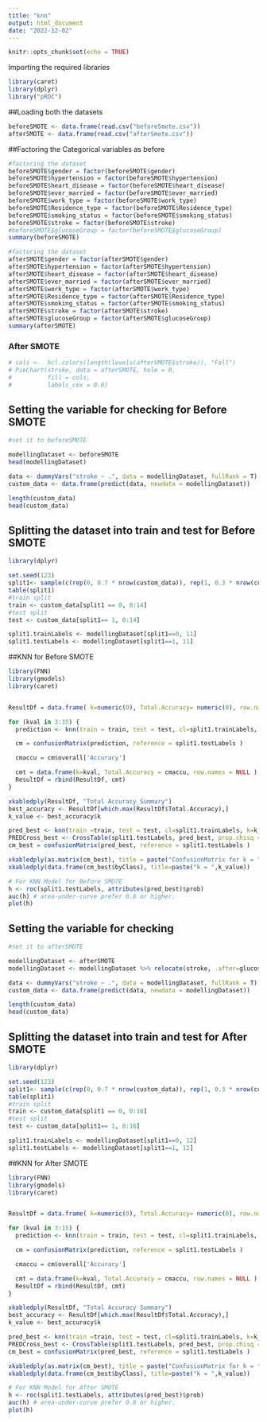 ```yaml
---
title: "knn"
output: html_document
date: "2022-12-02"
---
```


```r
knitr::opts_chunk$set(echo = TRUE)
```

Importing the required libraries
```r
library(caret)
library(dplyr)
library("pROC")
```


##Loading both the datasets 
```r
beforeSMOTE <- data.frame(read.csv("beforeSmote.csv"))
afterSMOTE <- data.frame(read.csv("afterSmote.csv"))

```

##Factoring the Categorical variables as before 
```r
#factoring the dataset
beforeSMOTE$gender = factor(beforeSMOTE$gender)
beforeSMOTE$hypertension = factor(beforeSMOTE$hypertension)
beforeSMOTE$heart_disease = factor(beforeSMOTE$heart_disease)
beforeSMOTE$ever_married = factor(beforeSMOTE$ever_married)
beforeSMOTE$work_type = factor(beforeSMOTE$work_type)
beforeSMOTE$Residence_type = factor(beforeSMOTE$Residence_type)
beforeSMOTE$smoking_status = factor(beforeSMOTE$smoking_status)
beforeSMOTE$stroke = factor(beforeSMOTE$stroke)
#beforeSMOTE$glucoseGroup = factor(beforeSMOTE$glucoseGroup)
summary(beforeSMOTE)

#factoring the dataset
afterSMOTE$gender = factor(afterSMOTE$gender)
afterSMOTE$hypertension = factor(afterSMOTE$hypertension)
afterSMOTE$heart_disease = factor(afterSMOTE$heart_disease)
afterSMOTE$ever_married = factor(afterSMOTE$ever_married)
afterSMOTE$work_type = factor(afterSMOTE$work_type)
afterSMOTE$Residence_type = factor(afterSMOTE$Residence_type)
afterSMOTE$smoking_status = factor(afterSMOTE$smoking_status)
afterSMOTE$stroke = factor(afterSMOTE$stroke)
afterSMOTE$glucoseGroup = factor(afterSMOTE$glucoseGroup)
summary(afterSMOTE)

```

### After SMOTE
```r
# cols <-  hcl.colors(length(levels(afterSMOTE$stroke)), "Fall")
# PieChart(stroke, data = afterSMOTE, hole = 0,
#          fill = cols,
#          labels_cex = 0.6)
```

## Setting the variable for checking  for Before SMOTE
```r
#set it to beforeSMOTE

modellingDataset <- beforeSMOTE
head(modellingDataset)

data <- dummyVars("stroke ~ .", data = modellingDataset, fullRank = T)
custom_data <- data.frame(predict(data, newdata = modellingDataset))

length(custom_data)
head(custom_data)
```


## Splitting the dataset into train and test for Before SMOTE
```r
library(dplyr)

set.seed(123)  
split1<- sample(c(rep(0, 0.7 * nrow(custom_data)), rep(1, 0.3 * nrow(custom_data))))
table(split1) 
#train split
train <- custom_data[split1 == 0, 0:14]
#test split
test <- custom_data[split1== 1, 0:14] 

split1.trainLabels <- modellingDataset[split1==0, 11]
split1.testLabels <- modellingDataset[split1==1, 11]
```



##KNN for Before SMOTE
```r

library(FNN)
library(gmodels)
library(caret)


ResultDf = data.frame( k=numeric(0), Total.Accuracy= numeric(0), row.names = NULL )

for (kval in 3:15) {
  prediction <- knn(train = train, test = test, cl=split1.trainLabels, k=kval)

  cm = confusionMatrix(prediction, reference = split1.testLabels )

  cmaccu = cm$overall['Accuracy']

  cmt = data.frame(k=kval, Total.Accuracy = cmaccu, row.names = NULL )
  ResultDf = rbind(ResultDf, cmt)
}

xkabledply(ResultDf, "Total Accuracy Summary")
best_accuracy <- ResultDf[which.max(ResultDf$Total.Accuracy),]
k_value <- best_accuracy$k

pred_best <- knn(train =train, test = test, cl=split1.trainLabels, k=k_value, prob=TRUE)
PREDCross_best <- CrossTable(split1.testLabels, pred_best, prop.chisq = FALSE)
cm_best = confusionMatrix(pred_best, reference = split1.testLabels )

xkabledply(as.matrix(cm_best), title = paste("ConfusionMatrix for k = ",k_value))
xkabledply(data.frame(cm_best$byClass), title=paste("k = ",k_value))

```


```r
# For KNN Model for Before SMOTE
h <- roc(split1.testLabels, attributes(pred_best)$prob)
auc(h) # area-under-curve prefer 0.8 or higher.
plot(h)
```


## Setting the variable for checking 
```r
#set it to afterSMOTE

modellingDataset <- afterSMOTE
modellingDataset <- modellingDataset %>% relocate(stroke, .after=glucoseGroup)

data <- dummyVars("stroke ~ .", data = modellingDataset, fullRank = T)
custom_data <- data.frame(predict(data, newdata = modellingDataset))

length(custom_data)
head(custom_data)
```


## Splitting the dataset into train and test for After SMOTE
```r
library(dplyr)

set.seed(123)  
split1<- sample(c(rep(0, 0.7 * nrow(custom_data)), rep(1, 0.3 * nrow(custom_data))))
table(split1) 
#train split
train <- custom_data[split1 == 0, 0:16]
#test split
test <- custom_data[split1== 1, 0:16] 

split1.trainLabels <- modellingDataset[split1==0, 12]
split1.testLabels <- modellingDataset[split1==1, 12]
```


##KNN for After SMOTE
```r

library(FNN)
library(gmodels)
library(caret)


ResultDf = data.frame( k=numeric(0), Total.Accuracy= numeric(0), row.names = NULL )

for (kval in 3:15) {
  prediction <- knn(train = train, test = test, cl=split1.trainLabels, k=kval)

  cm = confusionMatrix(prediction, reference = split1.testLabels )

  cmaccu = cm$overall['Accuracy']

  cmt = data.frame(k=kval, Total.Accuracy = cmaccu, row.names = NULL )
  ResultDf = rbind(ResultDf, cmt)
}

xkabledply(ResultDf, "Total Accuracy Summary")
best_accuracy <- ResultDf[which.max(ResultDf$Total.Accuracy),]
k_value <- best_accuracy$k

pred_best <- knn(train =train, test = test, cl=split1.trainLabels, k=k_value, prob=TRUE)
PREDCross_best <- CrossTable(split1.testLabels, pred_best, prop.chisq = FALSE)
cm_best = confusionMatrix(pred_best, reference = split1.testLabels )

xkabledply(as.matrix(cm_best), title = paste("ConfusionMatrix for k = ",k_value))
xkabledply(data.frame(cm_best$byClass), title=paste("k = ",k_value))

```


```r
# For KNN Model for After SMOTE
h <- roc(split1.testLabels, attributes(pred_best)$prob)
auc(h) # area-under-curve prefer 0.8 or higher.
plot(h)
```










